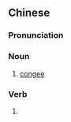 {{also|稀饭}}
==Chinese==
{{zh-forms|s=稀饭}}

===Pronunciation===
{{zh-pron
|m=xīfàn
|c=hei1 faan6
|cat=n
}}

===Noun===
{{zh-noun}}

# {{lb|zh|food}} [[congee]] {{gloss|a [[thick]] [[rice]] [[porridge]]}}
#: {{zh-x|紅薯 稀飯 很 好吃。|'''Congee''' with sweet potato is really yummy.}}

===Verb===
{{zh-verb}}

# {{lb|zh|slang|colloquial}} {{zh-alt-form|喜歡|to [[like]]; to [[adore]]}}
#: {{zh-x|我 很 稀飯 那 部 電影。|I really '''like''' that movie.}}

{{zh-cat|Foods}}